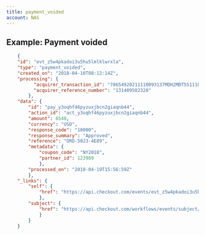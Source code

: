 ```yaml
---
title: payment_voided
account: NAS
---
```


## Example: Payment voided

```json
    {
    "id": "evt_z5w4pkadoi3u5hu5lmlklwrxla",
    "type": "payment_voided",
    "created_on": "2018-04-10T08:12:14Z",
    "processing": {
          "acquirer_transaction_id": "78654920211110093137MDH2MDT5S1110",
          "acquirer_reference_number": "131409582328"
        },
    "data": {
        "id": "pay_y3oqhf46pyzuxjbcn2giaqnb44",
        "action_id": "act_y3oqhf46pyzuxjbcn2giaqnb44",
        "amount": 6540,
        "currency": "USD",
        "response_code": "10000",
        "response_summary": "Approved",
        "reference": "ORD-5023-4E89",
        "metadata": {
            "coupon_code": "NY2018",
            "partner_id": 123989
            },
        "processed_on": "2018-04-19T15:56:59Z"
        },
    "_links": {
        "self": {
            "href": "https://api.checkout.com/events/evt_z5w4pkadoi3u5hu5lmlklwrxla"
            },
        "subject": {
            "href": "https://api.checkout.com/workflows/events/subject/pay_jlfj2ful7z3u5lbykhy5lzezvm"
            }
        }
    }
```
